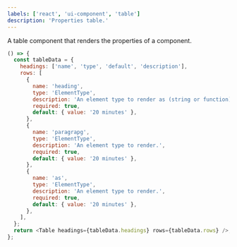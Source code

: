 ```yaml
---
labels: ['react', 'ui-component', 'table']
description: 'Properties table.'
---
```



A table component that renders the properties of a component.

```js live
() => {
  const tableData = {
    headings: ['name', 'type', 'default', 'description'],
    rows: [
      {
        name: 'heading',
        type: 'ElementType',
        description: 'An element type to render as (string or function).',
        required: true,
        default: { value: '20 minutes' },
      },
      {
        name: 'paragrapg',
        type: 'ElementType',
        description: 'An element type to render.',
        required: true,
        default: { value: '20 minutes' },
      },
      {
        name: 'as',
        type: 'ElementType',
        description: 'An element type to render.',
        required: true,
        default: { value: '20 minutes' },
      },
    ],
  };
  return <Table headings={tableData.headings} rows={tableData.rows} />;
};
```
